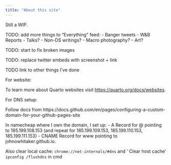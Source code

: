 ```yaml
---
title: "About this site"
---
```


Still a WIP. 

TODO: add more things to "Everything" feed:
- Banger tweets
- W&B Reports
- Talks?
- Non-DS writings?
- Macro photography?
- Art?

TODO: start to fix broken images

TODO: replace twitter embeds with screenshot + link

TODO link to other things I've done

For website:

To learn more about Quarto websites visit <https://quarto.org/docs/websites>.


For DNS setup:

Follow docs from https://docs.github.com/en/pages/configuring-a-custom-domain-for-your-github-pages-site

In namecheap where I own the domain, I set up: 
- A Record for @ pointing to 185.199.108.153 (and repeat for 185.199.109.153, 185.199.110.153, 185.199.111.153)
- CNAME Record for www pointing to johnowhitaker.github.io.

Also clear local cache:
`chrome://net-internals/#dns` and ' Clear host cache'
`ipconfig /flushdns` in cmd 